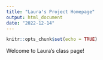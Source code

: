 ```yaml
---
title: "Laura's Project Homepage"
output: html_document
date: "2022-12-14"
---
```


```r
knitr::opts_chunk$set(echo = TRUE)
```

Welcome to Laura's class page!